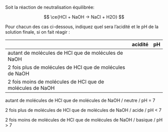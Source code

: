 :::::: {.Exercise-container}
::: {.Exercise data-latex=""}

Soit la réaction de neutralisation équilibrée:

$$ \ce{HCl + NaOH -> NaCl + H2O} $$

Pour chacun des cas ci-dessous, indiquez quel sera l'acidité et le pH de la solution finale, si on fait réagir :

:::

|                                                           | acidité |  pH |
| --------------------------------------------------------- | :-----: | :-: |
| autant de molécules de HCl que de molécules de NaOH       |         |     |
| 2 fois plus de molécules de HCl que de molécules de NaOH  |         |     |
| 2 fois moins de molécules de HCl que de molécules de NaOH |         |     |

::::::

::: {.Answer data-latex=""}

autant de molécules de HCl que de molécules de NaOH / neutre / pH = 7

2 fois plus de molécules de HCl que de molécules de NaOH / acide / pH < 7

2 fois moins de molécules de HCl que de molécules de NaOH / basique / pH > 7

:::
